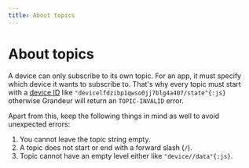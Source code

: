 ```yaml
---
title: About topics
---
```


# About topics

A device can only subscribe to its own topic. For an app, it must specify which device it wants to subscribe to. That's why every topic must start with a [device ID](/guides/access-credentials/device-id-token) like `"devicelfdzibp1qwso0jj7blg4a407/state"{:js}` otherwise Grandeur will return an `TOPIC-INVALID` error.

Apart from this, keep the following things in mind as well to avoid unexpected errors:

1. You cannot leave the topic string empty.
2. A topic does not start or end with a forward slash (`/`).
3. Topic cannot have an empty level either like `"device//data"{:js}`.